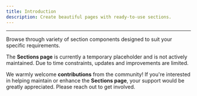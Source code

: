 ```yaml
---
title: Introduction
description: Create beautiful pages with ready-to-use sections.
---
```


---

Browse through variety of section components designed to suit your specific requirements.

The <b>Sections page</b> is currently a temporary placeholder and is not actively maintained. Due to time constraints, updates and improvements are limited.

We warmly welcome <b>contributions</b> from the community! If you're interested in helping maintain or enhance the <b>Sections page</b>, your support would be greatly appreciated. Please reach out to get involved.